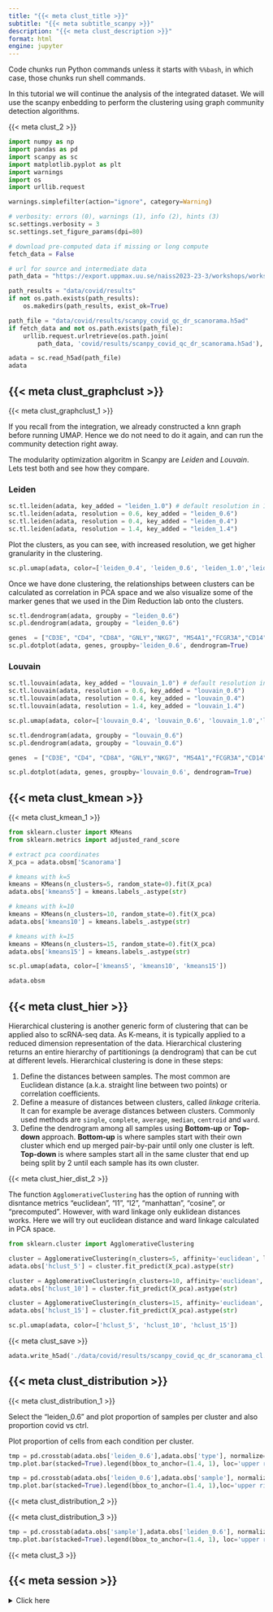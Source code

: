 ```yaml
---
title: "{{< meta clust_title >}}"
subtitle: "{{< meta subtitle_scanpy >}}"
description: "{{< meta clust_description >}}"
format: html
engine: jupyter
---
```


::: {.callout-note}
Code chunks run Python commands unless it starts with `%%bash`, in which case, those chunks run shell commands.
:::

In this tutorial we will continue the analysis of the integrated dataset. We will use the scanpy enbedding to perform the clustering using graph community detection algorithms.

{{< meta clust_2 >}}

```python
import numpy as np
import pandas as pd
import scanpy as sc
import matplotlib.pyplot as plt
import warnings
import os
import urllib.request

warnings.simplefilter(action="ignore", category=Warning)

# verbosity: errors (0), warnings (1), info (2), hints (3)
sc.settings.verbosity = 3
sc.settings.set_figure_params(dpi=80)
```

```python
# download pre-computed data if missing or long compute
fetch_data = False

# url for source and intermediate data
path_data = "https://export.uppmax.uu.se/naiss2023-23-3/workshops/workshop-scrnaseq"

path_results = "data/covid/results"
if not os.path.exists(path_results):
    os.makedirs(path_results, exist_ok=True)

path_file = "data/covid/results/scanpy_covid_qc_dr_scanorama.h5ad"
if fetch_data and not os.path.exists(path_file):
    urllib.request.urlretrieve(os.path.join(
        path_data, 'covid/results/scanpy_covid_qc_dr_scanorama.h5ad'), path_file)

adata = sc.read_h5ad(path_file)
adata
```

## {{< meta clust_graphclust >}}

{{< meta clust_graphclust_1 >}}

If you recall from the integration, we already constructed a knn graph before running UMAP. Hence we do not need to do it again, and can run the community detection right away.

The modularity optimization algoritm in Scanpy are *Leiden* and *Louvain*. Lets test both and see how they compare.

### Leiden

```python
sc.tl.leiden(adata, key_added = "leiden_1.0") # default resolution in 1.0
sc.tl.leiden(adata, resolution = 0.6, key_added = "leiden_0.6")
sc.tl.leiden(adata, resolution = 0.4, key_added = "leiden_0.4")
sc.tl.leiden(adata, resolution = 1.4, key_added = "leiden_1.4")
```

Plot the clusters, as you can see, with increased resolution, we get higher granularity in the clustering.

```python
sc.pl.umap(adata, color=['leiden_0.4', 'leiden_0.6', 'leiden_1.0','leiden_1.4'])
```

Once we have done clustering, the relationships between clusters can be calculated as correlation in PCA space and we also visualize some of the marker genes that we used in the Dim Reduction lab onto the clusters.

```python
sc.tl.dendrogram(adata, groupby = "leiden_0.6")
sc.pl.dendrogram(adata, groupby = "leiden_0.6")

genes  = ["CD3E", "CD4", "CD8A", "GNLY","NKG7", "MS4A1","FCGR3A","CD14","LYZ","CST3","MS4A7","FCGR1A"]
sc.pl.dotplot(adata, genes, groupby='leiden_0.6', dendrogram=True)
```


### Louvain

```python
sc.tl.louvain(adata, key_added = "louvain_1.0") # default resolution in 1.0
sc.tl.louvain(adata, resolution = 0.6, key_added = "louvain_0.6")
sc.tl.louvain(adata, resolution = 0.4, key_added = "louvain_0.4")
sc.tl.louvain(adata, resolution = 1.4, key_added = "louvain_1.4")

sc.pl.umap(adata, color=['louvain_0.4', 'louvain_0.6', 'louvain_1.0','louvain_1.4'])

sc.tl.dendrogram(adata, groupby = "louvain_0.6")
sc.pl.dendrogram(adata, groupby = "louvain_0.6")

genes  = ["CD3E", "CD4", "CD8A", "GNLY","NKG7", "MS4A1","FCGR3A","CD14","LYZ","CST3","MS4A7","FCGR1A"]

sc.pl.dotplot(adata, genes, groupby='louvain_0.6', dendrogram=True)
```

## {{< meta clust_kmean >}}

{{< meta clust_kmean_1 >}}

```python
from sklearn.cluster import KMeans
from sklearn.metrics import adjusted_rand_score

# extract pca coordinates
X_pca = adata.obsm['Scanorama'] 

# kmeans with k=5
kmeans = KMeans(n_clusters=5, random_state=0).fit(X_pca) 
adata.obs['kmeans5'] = kmeans.labels_.astype(str)

# kmeans with k=10
kmeans = KMeans(n_clusters=10, random_state=0).fit(X_pca) 
adata.obs['kmeans10'] = kmeans.labels_.astype(str)

# kmeans with k=15
kmeans = KMeans(n_clusters=15, random_state=0).fit(X_pca)
adata.obs['kmeans15'] = kmeans.labels_.astype(str)

sc.pl.umap(adata, color=['kmeans5', 'kmeans10', 'kmeans15'])

adata.obsm
```

## {{< meta clust_hier >}}

Hierarchical clustering is another generic form of clustering that can be applied also to scRNA-seq data. As K-means, it is typically applied to a reduced dimension representation of the data. Hierarchical clustering returns an entire hierarchy of partitionings (a dendrogram) that can be cut at different levels. Hierarchical clustering is done in these steps:

1. Define the distances between samples. The most common are Euclidean distance (a.k.a. straight line between two points) or correlation coefficients.
2. Define a measure of distances between clusters, called *linkage* criteria. It can for example be average distances between clusters. Commonly used methods are `single`, `complete`, `average`, `median`, `centroid` and `ward`.
3. Define the dendrogram among all samples using **Bottom-up** or **Top-down** approach. **Bottom-up** is where samples start with their own cluster which end up merged pair-by-pair until only one cluster is left. **Top-down** is where samples start all in the same cluster that end up being split by 2 until each sample has its own cluster.

{{< meta clust_hier_dist_2 >}}

The function `AgglomerativeClustering` has the option of running with disntance metrics “euclidean”, “l1”, “l2”, “manhattan”, “cosine”, or “precomputed". However, with ward linkage only euklidean distances works. Here we will try out euclidean distance and ward linkage calculated in PCA space.

```python
from sklearn.cluster import AgglomerativeClustering

cluster = AgglomerativeClustering(n_clusters=5, affinity='euclidean', linkage='ward')
adata.obs['hclust_5'] = cluster.fit_predict(X_pca).astype(str)

cluster = AgglomerativeClustering(n_clusters=10, affinity='euclidean', linkage='ward')
adata.obs['hclust_10'] = cluster.fit_predict(X_pca).astype(str)

cluster = AgglomerativeClustering(n_clusters=15, affinity='euclidean', linkage='ward')
adata.obs['hclust_15'] = cluster.fit_predict(X_pca).astype(str)

sc.pl.umap(adata, color=['hclust_5', 'hclust_10', 'hclust_15'])
```

{{< meta clust_save >}}

```python
adata.write_h5ad('./data/covid/results/scanpy_covid_qc_dr_scanorama_cl.h5ad')
```


## {{< meta clust_distribution >}}

{{< meta clust_distribution_1 >}}

Select the "leiden_0.6" and plot proportion of samples per cluster and also proportion covid vs ctrl.

Plot proportion of cells from each condition per cluster.

```python
tmp = pd.crosstab(adata.obs['leiden_0.6'],adata.obs['type'], normalize='index')
tmp.plot.bar(stacked=True).legend(bbox_to_anchor=(1.4, 1), loc='upper right')

tmp = pd.crosstab(adata.obs['leiden_0.6'],adata.obs['sample'], normalize='index')
tmp.plot.bar(stacked=True).legend(bbox_to_anchor=(1.4, 1),loc='upper right')

```

{{< meta clust_distribution_2 >}}

{{< meta clust_distribution_3 >}}

```python
tmp = pd.crosstab(adata.obs['sample'],adata.obs['leiden_0.6'], normalize='index')
tmp.plot.bar(stacked=True).legend(bbox_to_anchor=(1.4, 1), loc='upper right')

```

:::{.callout-note title="Discuss"}
{{< meta clust_3 >}}
:::

## {{< meta session >}}

<details>
  <summary>Click here</summary>

```python
sc.logging.print_versions()
```

</details>
